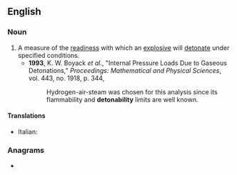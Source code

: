 ==English==

===Noun===
{{en-noun|~|detonabilities}}

# A measure of the [[readiness]] with which an [[explosive]] will [[detonate]] under specified conditions.
#* '''1993''', K. W. Boyack ''et al.'', "Internal Pressure Loads Due to Gaseous Detonations," ''Proceedings: Mathematical and Physical Sciences'', vol. 443, no. 1918, p. 344,
#*: Hydrogen-air-steam was chosen for this analysis since its flammability and '''detonability''' limits are well known.

====Translations====
{{trans-top}}
* Italian: {{t|it|detonabilità|f}}
{{trans-mid}}
{{trans-bottom}}

===Anagrams===
* {{anagrams|en|biotinylated}}